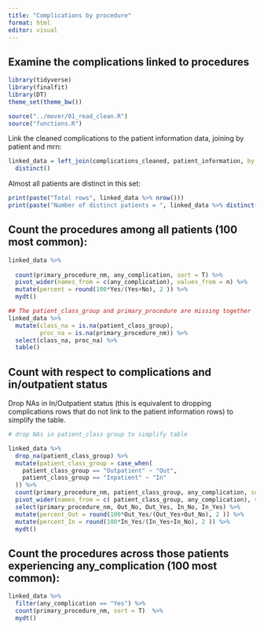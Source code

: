```yaml
---
title: "Complications by procedure"
format: html
editor: visual
---
```


## Examine the complications linked to procedures

```r


library(tidyverse)
library(finalfit)
library(DT)
theme_set(theme_bw())

source("../mover/01_read_clean.R")
source("functions.R")
```

Link the cleaned complications to the patient information data, joining by patient and mrn:

```r
linked_data = left_join(complications_cleaned, patient_information, by = join_by(log_id, mrn)) %>%
  distinct()
```

Almost all patients are distinct in this set:

```r
print(paste("Total rows", linked_data %>% nrow()))
print(paste("Number of distinct patients = ", linked_data %>% distinct(log_id) %>% nrow()))
```

## Count the procedures among all patients (100 most common):

```r

linked_data %>% 
  
  count(primary_procedure_nm, any_complication, sort = T) %>% 
  pivot_wider(names_from = c(any_complication), values_from = n) %>% 
  mutate(percent = round(100*Yes/(Yes+No), 2 )) %>% 
  mydt()
```

```r
## The patient_class_group and primary_procedure are missing together
linked_data %>% 
  mutate(class_na = is.na(patient_class_group),
         proc_na = is.na(primary_procedure_nm)) %>% 
  select(class_na, proc_na) %>% 
  table()
```

## Count with respect to complications and in/outpatient status

Drop NAs in In/Outpatient status (this is equivalent to dropping complications rows that do not link to the patient information rows) to simplify the table.

```r
# drop NAs in patient_class group to simplify table

linked_data %>% 
  drop_na(patient_class_group) %>% 
  mutate(patient_class_group = case_when(
    patient_class_group == "Outpatient" ~ "Out",
    patient_class_group == "Inpatient" ~ "In"
  )) %>% 
  count(primary_procedure_nm, patient_class_group, any_complication, sort = T) %>% 
  pivot_wider(names_from = c( patient_class_group, any_complication), values_from = n) %>% 
  select(primary_procedure_nm, Out_No, Out_Yes, In_No, In_Yes) %>% 
  mutate(percent_Out = round(100*Out_Yes/(Out_Yes+Out_No), 2 )) %>% 
  mutate(percent_In = round(100*In_Yes/(In_Yes+In_No), 2 )) %>% 
  mydt()
```

## Count the procedures across those patients experiencing any_complication (100 most common):

```r
linked_data %>% 
  filter(any_complication == "Yes") %>% 
  count(primary_procedure_nm, sort = T)  %>% 
  mydt()
```
